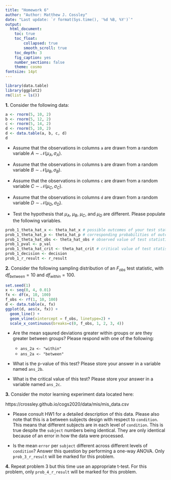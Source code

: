 ```yaml
---
title: "Homework 6"
author: "Author: Matthew J. Cossley"
date: "Last update: `r format(Sys.time(), '%d %B, %Y')`"
output:
  html_document:
    toc: true
    toc_float:
        collapsed: true
        smooth_scroll: true
    toc_depth: 3
    fig_caption: yes
    number_sections: false
    theme: cosmo
fontsize: 14pt
---
```


```r
library(data.table)
library(ggplot2)
rm(list = ls())
```

**1.** Consider the following data:

```r
a <- rnorm(5, 10, 2)
b <- rnorm(5, 12, 2)
c <- rnorm(5, 14, 2)
d <- rnorm(5, 10, 2)
d <- data.table(a, b, c, d)
d
```

* Assume that the observations in columns `a` are drawn from
a random variable $A \sim \mathcal{N}(\mu_A, \sigma_A)$.

* Assume that the observations in columns `b` are drawn from
a random variable $B \sim \mathcal{N}(\mu_B, \sigma_B)$.

* Assume that the observations in columns `c` are drawn from
a random variable $C \sim \mathcal{N}(\mu_C, \sigma_C)$.

* Assume that the observations in columns `d` are drawn from
a random variable $D \sim \mathcal{N}(\mu_D, \sigma_D)$.

* Test the hypothesis that $\mu_A$, $\mu_B$, $\mu_C$, and
$\mu_D$ are different. Please populate the following
variables.

```r
prob_1_theta_hat_x <- theta_hat_x # possible outcomes of your test statistic
prob_1_theta_hat_p <- theta_hat_p # corresponding probabilities of outcomes
prob_1_theta_hat_obs <- theta_hat_obs # observed value of test statistic
prob_1_pval <- p_val
prob_1_theta_hat_crit <- theta_hat_crit # critical value of test statistic
prob_1_decision <- decision
prob_1_r_result <- r_result
```

**2.** Consider the following sampling distribution of an
$F_{obs}$ test statistic, with $df_{between} = 10$ and
$df_{within} = 100$.

```r
set.seed(1)
x <- seq(0, 4, 0.01)
fx <- df(x, 10, 100)
f_obs <- rf(1, 10, 100)
d <- data.table(x, fx)
ggplot(d, aes(x, fx)) +
  geom_line() +
  geom_vline(xintercept = f_obs, linetype=2) +
  scale_x_continuous(breaks=c(0, f_obs, 1, 2, 3, 4))
```

* Are the mean sqaured deviations greater within groups or
are they greater between groups? Please respond with one of
the following:

  * `ans_2a <- "within"` 
  * `ans_2a <- "between"` 
  
* What is the p-value of this test? Please store your answer
in a variable named `ans_2b`.

* What is the critical value of this test? Please store your
answer in a variable named `ans_2c`.


**3.** Consider the motor learning experiment data located
here:

https://crossley.github.io/cogs2020/data/mis/mis_data.csv

* Please consult HW1 for a detailed description of this
data. Please also note that this is a between subjects
design with respect to `condition`. This means that
different subjects are in each level of `condition`. This is
true despite the `subject` numbers being identical. They are
only identical because of an error in how the data were
processed.

* Is the mean `error` per `subject` different across
different levels of `condition`? Answer this question by
performing a one-way ANOVA. Only `prob_3_r_result` will be
marked for this problem.

**4.** Repeat problem 3 but this time use an appropriate
t-test. For this problem, only `prob_4_r_result` will be
marked for this problem.